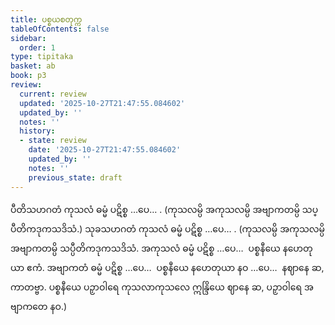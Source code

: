 ```yaml
---
title: ပစ္စယစတုက္က
tableOfContents: false
sidebar:
  order: 1
type: tipitaka
basket: ab
book: p3
review:
  current: review
  updated: '2025-10-27T21:47:55.084602'
  updated_by: ''
  notes: ''
  history:
  - state: review
    date: '2025-10-27T21:47:55.084602'
    updated_by: ''
    notes: ''
    previous_state: draft
---
```



<ReviewStatus review={frontmatter.review} showDetails={true} />

<HypothesisAnnotation frontmatter={frontmatter} />

<DynamicBreadcrumb />

<Division number="55" book="p3" e="ch" v="39" p="440">

<Paragraph number="2499" book="p3">
ပီတိသဟဂတံ ကုသလံ ဓမ္မံ ပဋိစ္စ …ပေ… . (ကုသလမ္ပိ အကုသလမ္ပိ အဗျာကတမ္ပိ သပ္ပီတိကဒုကသဒိသံ.)
</Paragraph>

</Division>
<Division number="56" book="p3" e="ch" v="39" p="440">

<Paragraph number="2500" book="p3">
သုခသဟဂတံ ကုသလံ ဓမ္မံ ပဋိစ္စ …ပေ… . (ကုသလမ္ပိ အကုသလမ္ပိ အဗျာကတမ္ပိ သပ္ပီတိကဒုကသဒိသံ. အကုသလံ ဓမ္မံ ပဋိစ္စ …ပေ…  ပစ္စနီယေ နဟေတုယာ ဧကံ. အဗျာကတံ ဓမ္မံ ပဋိစ္စ …ပေ…  ပစ္စနီယေ နဟေတုယာ နဝ …ပေ…  နဈာနေ ဆ, ကာတဗ္ဗာ. ပစ္စနီယေ ပဉှာဝါရေ ကုသလာကုသလေ ဣန္ဒြိယေ ဈာနေ ဆ, ပဉှာဝါရေ အဗျာကတေ နဝ.)
</Paragraph>
</Division>